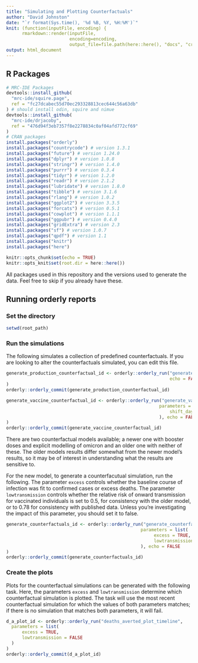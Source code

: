 ```yaml
---
title: "Simulating and Plotting Counterfactuals"
author: "David Johnston"
date: "`r format(Sys.time(), '%d %B, %Y, %H:%M')`"
knit: (function(inputFile, encoding) { 
      rmarkdown::render(inputFile,
                        encoding=encoding, 
                        output_file=file.path(here::here(), "docs", "create_report.html")) })
output: html_document
---
```

## R Packages

```r
# MRC-IDE Packages
devtools::install_github(
  "mrc-ide/squire.page",
  ref = "fc27dcabec55d70ec293328813cec644c56a63db"
) # should install odin, squire and nimue
devtools::install_github(
  "mrc-ide/drjacoby",
  ref = "476d94f3eb7357f8e2278834c0af04afd772cf69"
)
# CRAN packages
install.packages("orderly")
install.packages("countrycode") # version 1.3.1
install.packages("future") # version 1.24.0
install.packages("dplyr") # version 1.0.8
install.packages("stringr") # version 1.4.0
install.packages("purrr") # version 0.3.4
install.packages("tidyr") # version 1.2.0
install.packages("readr") # version 2.1.2
install.packages("lubridate") # version 1.8.0
install.packages("tibble") # version 3.1.6
install.packages("rlang") # version 1.0.2
install.packages("ggplot2") # version 3.3.5
install.packages("forcats") # version 0.5.1
install.packages("cowplot") # version 1.1.1
install.packages("ggpubr") # version 0.4.0
install.packages("gridExtra") # version 2.3
install.packages("sf") # version 1.0.7
install.packages("qpdf") # version 1.1
install.packages("knitr")
install.packages("here")
```

```r
knitr::opts_chunk$set(echo = TRUE)
knitr::opts_knit$set(root.dir = here::here())
```



All packages used in this repository and the versions used to generate the data.
Feel free to skip if you already have these.

## Running orderly reports

### Set the directory

```r
setwd(root_path)
```

### Run the simulations

The following simulates a collection of predefined counterfactuals. 
If you are looking to alter the counterfactuals simulated, you can edit this file.

```r
generate_production_counterfactual_id <- orderly::orderly_run("generate_production_counterfactual", 
                                                              echo = FALSE 
)
orderly::orderly_commit(generate_production_counterfactual_id)
```

```r
generate_vaccine_counterfactual_id <- orderly::orderly_run("generate_vaccine_counterfactual",
                                                          parameters = list(
                                                              shift_days = 60
                                                          ), echo = FALSE
)
orderly::orderly_commit(generate_vaccine_counterfactual_id)
```

There are two counterfactual models available; a newer one with booster doses and explicit modelling of omicron and an older one with neither of these. The older models results differ somewhat from the newer model's results, so it may be of interest in understanding what the results are sensitive to.

For the new model, to generate a counterfacutual simulation, run the following. The parameter `excess` controls whether the baseline course of infection was fit to confirmed cases or excess deaths. The parameter `lowtransmission` controls whether the relative risk of onward transmission for vaccinated individuals is set to 0.5, for consistency with the older model, or to 0.78 for consistency with published data. Unless you're investigating the impact of this parameter, you should set it to false.

```r
generate_counterfactuals_id <- orderly::orderly_run("generate_counterfactuals",
                                                   parameters = list(
                                                        excess = TRUE,
                                                        lowtransmission = FALSE
                                                   ), echo = FALSE
)
orderly::orderly_commit(generate_counterfactuals_id)
```

### Create the plots

Plots for the counterfactual simulations can be generated with the following task. Here, the parameters `excess` and `lowtransmission` determine which counterfactual simulation is plotted. The task will use the most recent counterfactual simulation for which the values of both parameters matches; if there is no simulation that matches both parameters, it will fail.

```r
d_a_plot_id <- orderly::orderly_run("deaths_averted_plot_timeline",
  parameters = list(
      excess = TRUE,
      lowtransmission = FALSE
  )
)
orderly::orderly_commit(d_a_plot_id)
```
